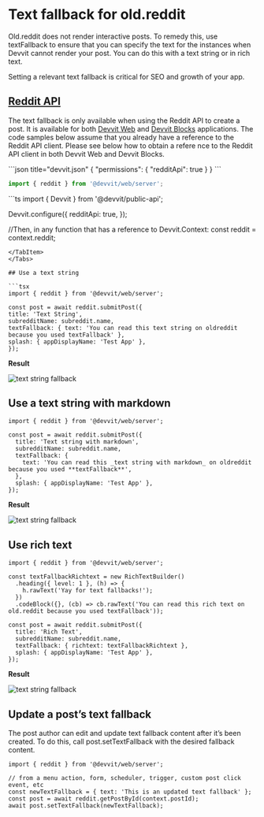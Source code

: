 
# Text fallback for old.reddit

Old.reddit does not render interactive posts. To remedy this, use textFallback to ensure that you can specify the text for the instances when Devvit cannot render your post. You can do this with a text string or in rich text.

Setting a relevant text fallback is critical for SEO and growth of your app.

## [Reddit API](./reddit-api.mdx)
The text fallback is only available when using the Reddit API to create a post. It is available for both [Devvit Web](../devvit-web/devvit_web_overview.mdx) and [Devvit Blocks](../blocks/overview.md) applications. 
The code samples below assume that you already have a reference to the Reddit API client. Please see below how to obtain a refere
nce to the Reddit API client in both Devvit Web and Devvit Blocks.

<Tabs>
  <TabItem value="web" label="Devvit Web">
  ```json title="devvit.json"
  {
    "permissions": {
      "redditApi": true
    }
  }
  ```

  ```ts title="server/index.ts"
  import { reddit } from '@devvit/web/server';
  ```
  </TabItem>
  <TabItem value="blocks" label="Devvit Blocks / Mod Tools">
  ```ts
  import { Devvit } from '@devvit/public-api';

  Devvit.configure({
    redditApi: true,
  });

  //Then, in any function that has a reference to Devvit.Context:
  const reddit = context.reddit;
  ```
  </TabItem>
</Tabs>

## Use a text string

```tsx
import { reddit } from '@devvit/web/server';

const post = await reddit.submitPost({
  title: 'Text String',
  subredditName: subreddit.name,
  textFallback: { text: 'You can read this text string on oldreddit because you used textFallback' },
  splash: { appDisplayName: 'Test App' },
});
```

**Result**

![text string fallback](../../assets/fallback_text_string.png)

## Use a text string with markdown

```tsx
import { reddit } from '@devvit/web/server';

const post = await reddit.submitPost({
  title: 'Text string with markdown',
  subredditName: subreddit.name,
  textFallback: {
    text: 'You can read this _text string with markdown_ on oldreddit because you used **textFallback**',
  },
  splash: { appDisplayName: 'Test App' },
});
```

**Result**

![text string fallback](../../assets/fallback_markdown.png)

## Use rich text

```tsx
import { reddit } from '@devvit/web/server';

const textFallbackRichtext = new RichTextBuilder()
  .heading({ level: 1 }, (h) => {
    h.rawText('Yay for text fallbacks!');
  })
  .codeBlock({}, (cb) => cb.rawText('You can read this rich text on old.reddit because you used textFallback'));

const post = await reddit.submitPost({
  title: 'Rich Text',
  subredditName: subreddit.name,
  textFallback: { richtext: textFallbackRichtext },
  splash: { appDisplayName: 'Test App' },
});
```

**Result**

![text string fallback](../../assets/fallback_richtext.png)

## Update a post’s text fallback

The post author can edit and update text fallback content after it’s been created. To do this, call post.setTextFallback with the desired fallback content.

```tsx
import { reddit } from '@devvit/web/server';

// from a menu action, form, scheduler, trigger, custom post click event, etc
const newTextFallback = { text: 'This is an updated text fallback' };
const post = await reddit.getPostById(context.postId);
await post.setTextFallback(newTextFallback);
```
